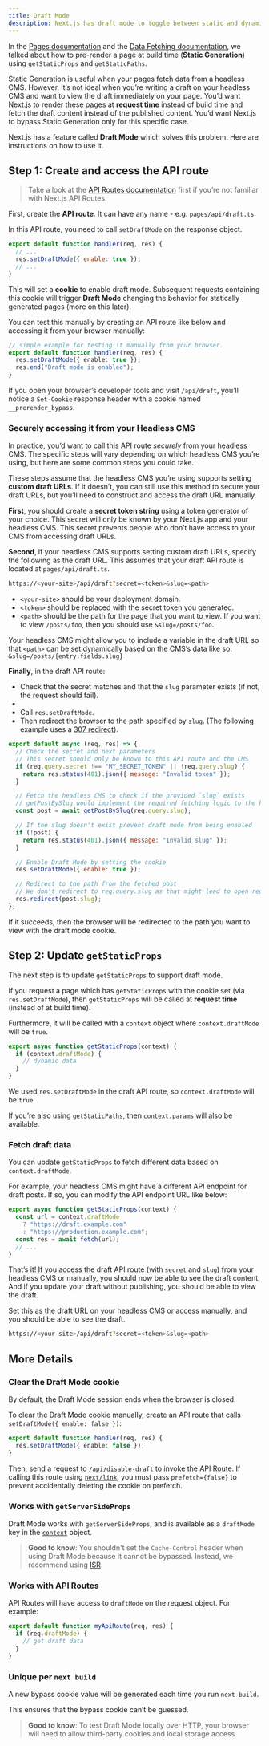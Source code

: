 ```yaml
---
title: Draft Mode
description: Next.js has draft mode to toggle between static and dynamic pages. You can learn how it works with Pages Router.
---
```


In the [Pages documentation](/docs/pages/building-your-application/routing/pages-and-layouts) and the [Data Fetching documentation](/docs/pages/building-your-application/data-fetching), we talked about how to pre-render a page at build time (**Static Generation**) using `getStaticProps` and `getStaticPaths`.

Static Generation is useful when your pages fetch data from a headless CMS. However, it’s not ideal when you’re writing a draft on your headless CMS and want to view the draft immediately on your page. You’d want Next.js to render these pages at **request time** instead of build time and fetch the draft content instead of the published content. You’d want Next.js to bypass Static Generation only for this specific case.

Next.js has a feature called **Draft Mode** which solves this problem. Here are instructions on how to use it.

## Step 1: Create and access the API route

> Take a look at the [API Routes documentation](/docs/pages/building-your-application/routing/api-routes) first if you’re not familiar with Next.js API Routes.

First, create the **API route**. It can have any name - e.g. `pages/api/draft.ts`

In this API route, you need to call `setDraftMode` on the response object.

```js
export default function handler(req, res) {
  // ...
  res.setDraftMode({ enable: true });
  // ...
}
```

This will set a **cookie** to enable draft mode. Subsequent requests containing this cookie will trigger **Draft Mode** changing the behavior for statically generated pages (more on this later).

You can test this manually by creating an API route like below and accessing it from your browser manually:

```ts filename="pages/api/draft.ts"
// simple example for testing it manually from your browser.
export default function handler(req, res) {
  res.setDraftMode({ enable: true });
  res.end("Draft mode is enabled");
}
```

If you open your browser’s developer tools and visit `/api/draft`, you’ll notice a `Set-Cookie` response header with a cookie named `__prerender_bypass`.

### Securely accessing it from your Headless CMS

In practice, you’d want to call this API route _securely_ from your headless CMS. The specific steps will vary depending on which headless CMS you’re using, but here are some common steps you could take.

These steps assume that the headless CMS you’re using supports setting **custom draft URLs**. If it doesn’t, you can still use this method to secure your draft URLs, but you’ll need to construct and access the draft URL manually.

**First**, you should create a **secret token string** using a token generator of your choice. This secret will only be known by your Next.js app and your headless CMS. This secret prevents people who don’t have access to your CMS from accessing draft URLs.

**Second**, if your headless CMS supports setting custom draft URLs, specify the following as the draft URL. This assumes that your draft API route is located at `pages/api/draft.ts`.

```bash filename="Terminal"
https://<your-site>/api/draft?secret=<token>&slug=<path>
```

- `<your-site>` should be your deployment domain.
- `<token>` should be replaced with the secret token you generated.
- `<path>` should be the path for the page that you want to view. If you want to view `/posts/foo`, then you should use `&slug=/posts/foo`.

Your headless CMS might allow you to include a variable in the draft URL so that `<path>` can be set dynamically based on the CMS’s data like so: `&slug=/posts/{entry.fields.slug}`

**Finally**, in the draft API route:

- Check that the secret matches and that the `slug` parameter exists (if not, the request should fail).
-
- Call `res.setDraftMode`.
- Then redirect the browser to the path specified by `slug`. (The following example uses a [307 redirect](https://developer.mozilla.org/docs/Web/HTTP/Status/307)).

```js
export default async (req, res) => {
  // Check the secret and next parameters
  // This secret should only be known to this API route and the CMS
  if (req.query.secret !== "MY_SECRET_TOKEN" || !req.query.slug) {
    return res.status(401).json({ message: "Invalid token" });
  }

  // Fetch the headless CMS to check if the provided `slug` exists
  // getPostBySlug would implement the required fetching logic to the headless CMS
  const post = await getPostBySlug(req.query.slug);

  // If the slug doesn't exist prevent draft mode from being enabled
  if (!post) {
    return res.status(401).json({ message: "Invalid slug" });
  }

  // Enable Draft Mode by setting the cookie
  res.setDraftMode({ enable: true });

  // Redirect to the path from the fetched post
  // We don't redirect to req.query.slug as that might lead to open redirect vulnerabilities
  res.redirect(post.slug);
};
```

If it succeeds, then the browser will be redirected to the path you want to view with the draft mode cookie.

## Step 2: Update `getStaticProps`

The next step is to update `getStaticProps` to support draft mode.

If you request a page which has `getStaticProps` with the cookie set (via `res.setDraftMode`), then `getStaticProps` will be called at **request time** (instead of at build time).

Furthermore, it will be called with a `context` object where `context.draftMode` will be `true`.

```js
export async function getStaticProps(context) {
  if (context.draftMode) {
    // dynamic data
  }
}
```

We used `res.setDraftMode` in the draft API route, so `context.draftMode` will be `true`.

If you’re also using `getStaticPaths`, then `context.params` will also be available.

### Fetch draft data

You can update `getStaticProps` to fetch different data based on `context.draftMode`.

For example, your headless CMS might have a different API endpoint for draft posts. If so, you can modify the API endpoint URL like below:

```js
export async function getStaticProps(context) {
  const url = context.draftMode
    ? "https://draft.example.com"
    : "https://production.example.com";
  const res = await fetch(url);
  // ...
}
```

That’s it! If you access the draft API route (with `secret` and `slug`) from your headless CMS or manually, you should now be able to see the draft content. And if you update your draft without publishing, you should be able to view the draft.

Set this as the draft URL on your headless CMS or access manually, and you should be able to see the draft.

```bash filename="Terminal"
https://<your-site>/api/draft?secret=<token>&slug=<path>
```

## More Details

### Clear the Draft Mode cookie

By default, the Draft Mode session ends when the browser is closed.

To clear the Draft Mode cookie manually, create an API route that calls `setDraftMode({ enable: false })`:

```ts filename="pages/api/disable-draft.ts"
export default function handler(req, res) {
  res.setDraftMode({ enable: false });
}
```

Then, send a request to `/api/disable-draft` to invoke the API Route. If calling this route using [`next/link`](/docs/pages/api-reference/components/link), you must pass `prefetch={false}` to prevent accidentally deleting the cookie on prefetch.

### Works with `getServerSideProps`

Draft Mode works with `getServerSideProps`, and is available as a `draftMode` key in the [`context`](/docs/pages/api-reference/functions/get-server-side-props#context-parameter) object.

> **Good to know**: You shouldn't set the `Cache-Control` header when using Draft Mode because it cannot be bypassed. Instead, we recommend using [ISR](/docs/pages/building-your-application/data-fetching/incremental-static-regeneration).

### Works with API Routes

API Routes will have access to `draftMode` on the request object. For example:

```js
export default function myApiRoute(req, res) {
  if (req.draftMode) {
    // get draft data
  }
}
```

### Unique per `next build`

A new bypass cookie value will be generated each time you run `next build`.

This ensures that the bypass cookie can’t be guessed.

> **Good to know**: To test Draft Mode locally over HTTP, your browser will need to allow third-party cookies and local storage access.
